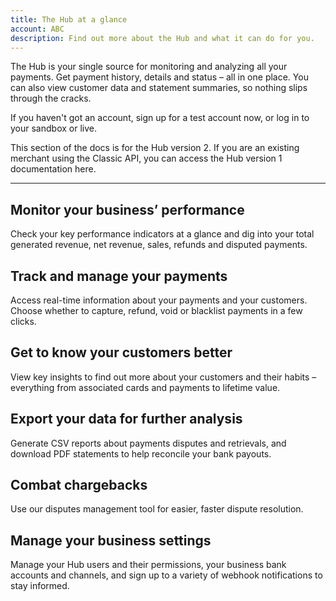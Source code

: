 ```yaml
---
title: The Hub at a glance
account: ABC
description: Find out more about the Hub and what it can do for you.
---
```


The Hub is your single source for monitoring and analyzing all your payments. Get payment history, details and status – all in one place. You can also view customer data and statement summaries, so nothing slips through the cracks.

If you haven't got an account, sign up for a <ExternalLink href="https://www.checkout.com/get-test-account" >test account</ExternalLink> now, or log in to your <ExternalLink href="https://sandbox.checkout.com/login" >sandbox</ExternalLink> or <ExternalLink href="https://hub.checkout.com/login" >live</ExternalLink>.

<TipBox variant="note">

This section of the docs is for the Hub version 2. If you are an existing merchant using the Classic API, you can access the Hub version 1 documentation <ExternalLink href="https://archive.docs.checkout.com/docs/getting-started" >here</ExternalLink>.

</TipBox>

---

## Monitor your business’ performance

<ContentPanel imgWidth={32} imgSrc="/docs/TheHub/TheHubAtGlance/1-hub-icon-dashboard.svg">

Check your key performance indicators at a glance and dig into your total generated revenue, net revenue, sales, refunds and disputed payments.

</ContentPanel>

## Track and manage your payments

<ContentPanel imgWidth={32} imgSrc="/docs/TheHub/TheHubAtGlance/2-hub-icon-payments.svg">

Access real-time information about your payments and your customers. Choose whether to capture, refund, void or blacklist payments in a few clicks.

</ContentPanel>

## Get to know your customers better

<ContentPanel imgWidth={32} imgSrc="/docs/TheHub/TheHubAtGlance/3-hub-icon-customers.svg">

View key insights to find out more about your customers and their habits – everything from associated cards and payments to lifetime value.

</ContentPanel>

## Export your data for further analysis

<ContentPanel imgWidth={32} imgSrc="/docs/TheHub/TheHubAtGlance/4-hub-icon-data-analysis.svg">

Generate CSV reports about payments disputes and retrievals, and download PDF statements to help reconcile your bank payouts.

</ContentPanel>

## Combat chargebacks

<ContentPanel imgWidth={32} imgSrc="/docs/TheHub/TheHubAtGlance/5-hub-icon-disputes.svg">

Use our disputes management tool for easier, faster dispute resolution.

</ContentPanel>

## Manage your business settings

<ContentPanel imgWidth={32} imgSrc="/docs/TheHub/TheHubAtGlance/6-hub-icon-settings.svg" withBorder={false}>

Manage your Hub users and their permissions, your business bank accounts and channels, and sign up to a variety of webhook notifications to stay informed.

</ContentPanel>
